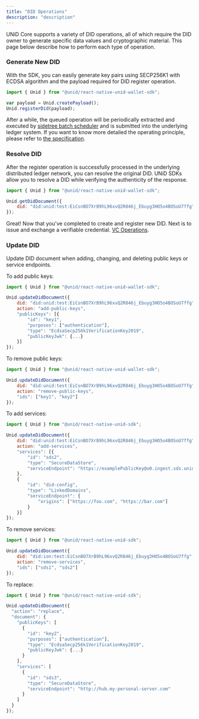 ```yaml
---
title: "DID Operations"
description: "description"
---
```


UNiD Core supports a variety of DID operations, all of which require the DID owner to generate specific data values and cryptographic material. This page below describe how to perform each type of operation.

### Generate New DID

<!-- UNiD Core generates 3 pairs of keys: update key, recovery key, and singing key using [SECP256K1](https://w3c-ccg.github.io/lds-ecdsa-secp256k1-2019/) with ECDSA algorithm with a default setting (the signing key is used for DID user to generate signature and other keys are used for managing this DID). A public key document is generated with a json value and it will be canonicalized by [JCS](https://tools.ietf.org/id/draft-rundgren-json-canonicalization-scheme-00.html).

UNiD Core computes hash from the public key document. The hash with [Multihash](https://multiformats.io/multihash/) format and SHA2-256 (which code is 18 or 0x12) is used for generating hashes of protocol-related values. And then, it generates the base64-encoded entity including these hash values and document are submitted to [Sidetree](https://github.com/decentralized-identity/sidetree) by HTTP POST method. -->

With the SDK, you can easily generate key pairs using SECP256K1 with ECDSA algorithm and the payload required for DID register operation.

```js
import { Unid } from "@unid/react-native-unid-wallet-sdk";

var payload = Unid.createPayload();
Unid.registerDid(payload);
```

<!--
```js
import { Unid } from "@unid/react-native-unid-wallet-sdk";

var payload = Unid.createPayload({
	"method": "unid",
	"option": {
		"type": "EcdsaSecp256k1VerificationKey2019",
		"recovery": "BIP39 seed recovery phrases"
	}
});

Unid.registerDid(payload);
```
-->
<!-- You can select a DID method type, signature algorithm type, and key recovery method. -->

After a while, the queued operation will be periodically extracted and executed by [sidetree batch scheduler]() and is submitted into the underlying ledger system. If you want to know more detailed the operating principle, please refer to [the specification](https://identity.foundation/sidetree/spec/).


### Resolve DID

After the register operation is successfully processed in the underlying distributed ledger network, you can resolve the original DID. UNiD SDKs allow you to resolve a DID while verifying the authenticity of the response.

```js
import { Unid } from "@unid/react-native-unid-wallet-sdk";

Unid.getDidDocument({
	did: "did:unid:test:EiCsnBO7XrB9hL96xvQ2R846j_Ebuyg3HO5o4BOSoU7ffg"
});
```

<!-- 唯一解けてないこと：holderがDID生成後にbatch処理されるまでの間、RPとAuthNすることができない。RP側で名前解決することができない。holder側のIF制御、署名から復元する。 -->

Great! Now that you've completed to create and register new DID. Next is to issue and exchange a verifiable credential. [VC Operations](./2-verifiable-credential).


### Update DID

Update DID document when adding, changing, and deleting public keys or service endpoints.

<!-- `updateDidDocument` method need `action` and `updateCommitment` properties. -->

<!-- ここはsidetreeをreferenceして書いてる。JwkなどはUNiD側で生成するなど。実装イメージはSDSのendpointが変わるなどで、mobile appのsettingsから変更してもらうなど。テナント依存のSDSのエンドポイントURLルールについて。 see : https://identity.foundation/sidetree/spec/#did-state-patches -->

To add public keys:

```js
import { Unid } from "@unid/react-native-unid-wallet-sdk";

Unid.updateDidDocument({
	did: "did:unid:test:EiCsnBO7XrB9hL96xvQ2R846j_Ebuyg3HO5o4BOSoU7ffg",
	action: "add-public-keys",
	"publicKeys": [{
    	"id": "key1",
		"purposes": ["authentication"],
		"type": "EcdsaSecp256k1VerificationKey2019",
		"publicKeyJwk": {...}
	}]
});
```

To remove public keys:
```js
import { Unid } from "@unid/react-native-unid-wallet-sdk";

Unid.updateDidDocument({
	did: "did:unid:test:EiCsnBO7XrB9hL96xvQ2R846j_Ebuyg3HO5o4BOSoU7ffg",
	action: "remove-public-keys",
	"ids": ["key1", "key2"]
});
```

To add services:

```js
import { Unid } from "@unid/react-native-unid-sdk";

Unid.updateDidDocument({
	did: "did:unid:test:EiCsnBO7XrB9hL96xvQ2R846j_Ebuyg3HO5o4BOSoU7ffg",
	action: "add-services",
	"services": [{
		"id": "sds2",
		"type": "SecureDataStore",
		"serviceEndpoint": "https://examplePublicKey@o0.ingest.sds.unid.plus/"
	},
	{
		"id": "did-config",
		"type": "LinkedDomains",
		"serviceEndpoint": {
			"origins": ["https://foo.com", "https://bar.com"]
		}
	}]
});
```

To remove services:
```js
import { Unid } from "@unid/react-native-unid-sdk";

Unid.updateDidDocument({
	did: "did:ion:test:EiCsnBO7XrB9hL96xvQ2R846j_Ebuyg3HO5o4BOSoU7ffg",
	action: "remove-services",
	"ids": ["sds1", "sds2"]
});
```

To replace:
```js
import { Unid } from "@unid/react-native-unid-sdk";

Unid.updateDidDocument({
  "action": "replace",
  "document": {
    "publicKeys": [
      {
        "id": "key2",
        "purposes": ["authentication"],
        "type": "EcdsaSecp256k1VerificationKey2019",
        "publicKeyJwk": {...}
      }
    ],
    "services": [
      {
        "id": "sds3",
        "type": "SecureDataStore",
        "serviceEndpoint": "http://hub.my-personal-server.com"
      }
    ]
  }
});
```

